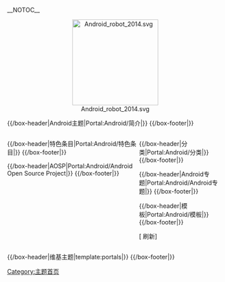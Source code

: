 <!-- 這個主題使用這個語法建立： subst:box portal skeleton| topic={{{topic}}}|  -->
__NOTOC__
<div align="center">
{{browsebar}}

[[File:Android_robot_2014.svg|200px]]

</div>

{{/box-header|Android主题|Portal:Android/简介|}}
{{Portal:Android/简介}}
{{/box-footer|}}

<div style="float:left; width:60%;"> <!-- This width add to the the margin below to equal 100%-->

{{/box-header|特色条目|Portal:Android/特色条目|}}
{{Portal:Android/特色条目}}
{{/box-footer|}}

{{Random portal component|max=9|header=Android彩蛋|subpage=Easter Eggs|seed=}}

<!--
{{/box-header|你知道吗|Portal:Android/你知道吗|}}
{{Portal:Android/你知道吗}}
{{/box-footer|}}

{{/box-header|?|Portal:Android/?|}}
{{Portal:Android/?}}
{{/box-footer|}}

{{/box-header|??|Portal:Android/??|}}
{{Portal:Android/??}}
{{/box-footer|}}
-->

</div>

<div style="float:right; width:39%"> <!-- This margin should be right of the above -->
{{Random portal component|max=5|header=特色图片|subpage=images|seed=}}

{{/box-header|分类|Portal:Android/分类|}}
{{Portal:Android/分类}}
{{/box-footer|}}

{{/box-header|Android专题|Portal:Android/Android专题|}}
{{Portal:Android/Android专题}}
{{/box-footer|}}

{{/box-header|模板|Portal:Android/模板|}}
{{Portal:Android/模板}}
{{/box-footer|}}

[{{fullurl:Portal:Android|action=purge}} 刷新]

<!--
{{/box-header|Android新闻|Portal:Android/Android新闻|}}
{{Portal:Android/Android新闻}}
{{/box-footer|}}


{{/box-header|欢迎参与|Portal:Android/欢迎参与|}}
{{Portal:Android/欢迎参与}}
{{/box-footer|}}

-->
</div>

{{/box-header|AOSP|Portal:Android/Android Open Source Project|}}
{{Portal:Android/Android Open Source Project}}
{{/box-footer|}}

<div style="float:right; width:100%">
{{Android}}
{{/box-header|维基主题|template:portals|}}
{{portals}}
{{/box-footer|}}

[[Category:主题首页|Category:主题首页]]